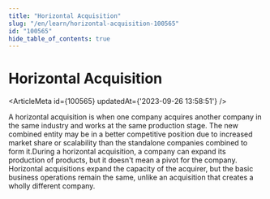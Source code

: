 ```yaml
---
title: "Horizontal Acquisition"
slug: "/en/learn/horizontal-acquisition-100565"
id: "100565"
hide_table_of_contents: true
---
```



# Horizontal Acquisition

<ArticleMeta id={100565} updatedAt={'2023-09-26 13:58:51'} />
<div className='border-solid border-b border-t-0 my-4 border-[var(--ifm-color-gray-300)]' />

A horizontal acquisition is when one company acquires another company in the same industry and works at the same production stage. The new combined entity may be in a better competitive position due to increased market share or scalability than the standalone companies combined to form it.During a horizontal acquisition, a company can expand its production of products, but it doesn't mean a pivot for the company. Horizontal acquisitions expand the capacity of the acquirer, but the basic business operations remain the same, unlike an acquisition that creates a wholly different company.
